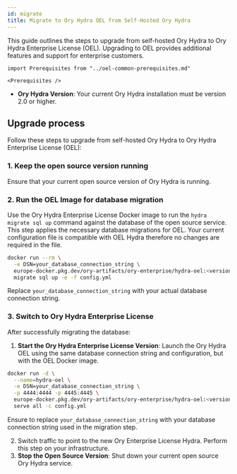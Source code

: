 ```yaml
---
id: migrate
title: Migrate to Ory Hydra OEL from Self-Hosted Ory Hydra
---
```


This guide outlines the steps to upgrade from self-hosted Ory Hydra to Ory Hydra Enterprise License (OEL). Upgrading to OEL
provides additional features and support for enterprise customers.

```mdx-code-block
import Prerequisites from "../oel-common-prerequisites.md"

<Prerequisites />
```

- **Ory Hydra Version**: Your current Ory Hydra installation must be version 2.0 or higher.

## Upgrade process

Follow these steps to upgrade from self-hosted Ory Hydra to Ory Hydra Enterprise License (OEL):

### 1. Keep the open source version running

Ensure that your current open source version of Ory Hydra is running.

### 2. Run the OEL Image for database migration

Use the Ory Hydra Enterprise License Docker image to run the `hydra migrate sql up` command against the database of the open
source service. This step applies the necessary database migrations for OEL. Your current configuration file is compatible with
OEL Hydra therefore no changes are required in the file.

```bash
docker run --rm \
  -e DSN=your_database_connection_string \
  europe-docker.pkg.dev/ory-artifacts/ory-enterprise/hydra-oel:<version> \
  migrate sql up -e -f config.yml
```

Replace `your_database_connection_string` with your actual database connection string.

### 3. Switch to Ory Hydra Enterprise License

After successfully migrating the database:

1. **Start the Ory Hydra Enterprise License Version**: Launch the Ory Hydra OEL using the same database connection string and
   configuration, but with the OEL Docker image.

```bash
docker run -d \
  --name=hydra-oel \
  -e DSN=your_database_connection_string \
  -p 4444:4444 -p 4445:4445 \
  europe-docker.pkg.dev/ory-artifacts/ory-enterprise/hydra-oel:<version> \
  serve all -c config.yml
```

Ensure to replace `your_database_connection_string` with your database connection string used in the migration step.

2. Switch traffic to point to the new Ory Enterprise License Hydra. Perform this step on your infrastructure.
3. **Stop the Open Source Version**: Shut down your current open source Ory Hydra service.
